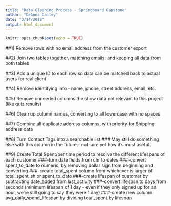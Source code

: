 ```yaml
---
title: "Data Cleaning Process - Springboard Capstone"
author: "DeAnna Dailey"
date: "3/14/2018"
output: html_document
---
```


```r
knitr::opts_chunk$set(echo = TRUE)
```


##1) Remove rows with no email address from the customer export

##2) Join two tables together, matching emails, and keeping all data from both tables

##3) Add a unique ID to each row so data can be matched back to actual users for real client

##4) Remove identifying info - name, phone, street address, email, etc.

##5) Remove unneeded columns the show data not relevant to this project (like quiz results)

##6) Clean up column names, converting to all lowercase with no spaces

##7) Combine all duplicate address columns, with priority for Shipping address data

##8) Turn Contact Tags into a searchable list
### May still do something else with this column in the future - not sure yet how it's most useful.

##9) Create Total Spent/per time period to resolve the different lifespans of each customer
###-turn date fields from chr to dates
###-convert spent_to_date to numeric, by removing dollar sign from beginning and converting
###-create total_spent column from whichever is larger of total_spent_sh or spent_to_date
###-create lifespan of customer by subtracting date_added from last_activity
###-convert lifespan to days from seconds (minimum lifespan of 1 day - even if they only signed up for an hour, we're still going to say they were 1 day)
###-create new column avg_daily_spend_lifespan by dividing total_spent by lifespan


